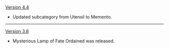 {{Change History/Header}}
[[Version 4.4]]
* Updated subcategory from Utensil to Memento.
----
[[Version 3.8]]
* Mysterious Lamp of Fate Ordained was released.